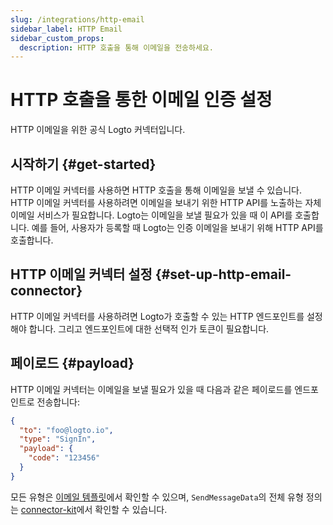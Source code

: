 ```yaml
---
slug: /integrations/http-email
sidebar_label: HTTP Email
sidebar_custom_props:
  description: HTTP 호출을 통해 이메일을 전송하세요.
---
```



# HTTP 호출을 통한 이메일 인증 설정

HTTP 이메일을 위한 공식 Logto 커넥터입니다.

<GuideTip />

## 시작하기 \{#get-started}

HTTP 이메일 커넥터를 사용하면 HTTP 호출을 통해 이메일을 보낼 수 있습니다. HTTP 이메일 커넥터를 사용하려면 이메일을 보내기 위한 HTTP API를 노출하는 자체 이메일 서비스가 필요합니다. Logto는 이메일을 보낼 필요가 있을 때 이 API를 호출합니다. 예를 들어, 사용자가 등록할 때 Logto는 인증 이메일을 보내기 위해 HTTP API를 호출합니다.

## HTTP 이메일 커넥터 설정 \{#set-up-http-email-connector}

HTTP 이메일 커넥터를 사용하려면 Logto가 호출할 수 있는 HTTP 엔드포인트를 설정해야 합니다. 그리고 엔드포인트에 대한 선택적 인가 토큰이 필요합니다.

## 페이로드 \{#payload}

HTTP 이메일 커넥터는 이메일을 보낼 필요가 있을 때 다음과 같은 페이로드를 엔드포인트로 전송합니다:

```json
{
  "to": "foo@logto.io",
  "type": "SignIn",
  "payload": {
    "code": "123456"
  }
}
```

모든 유형은 [이메일 템플릿](/connectors/email-connectors/built-in-email-service/#unified-email-templates)에서 확인할 수 있으며, `SendMessageData`의 전체 유형 정의는 [connector-kit](https://github.com/logto-io/logto/tree/master/packages/toolkit/connector-kit/src/types/passwordless.ts)에서 확인할 수 있습니다.
